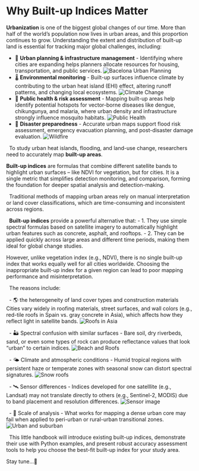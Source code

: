 # Why Built-up Indices Matter

**Urbanization** is one of the biggest global changes of our time. More than half of the world's population now lives in urban areas, and this proportion continues to grow. Understanding the extent and distribution of built-up land is essential for tracking major global challenges, including:

- 🌆 **Urban planning & infrastructure management** - Identifying where cities are expanding helps planners allocate resources for housing, transportation, and public services.
![Bacelona Urban Planning](/pic/up1.jpg)
&nbsp;
- 🌡 **Environmental monitoring** - Built-up surfaces influence climate by contributing to the urban heat island (EHI) effect, altering runoff patterns, and changing local ecosystems.
![Climate Change](/pic/ep1.jpg)
&nbsp;
- 🦠 **Public health & risk assessment** - Mapping built-up areas help identify potential hotspots for vector-borne diseases like dengue, chikungunya, and malaria, where urban density and infrastructure strongly influence mosquito habitats.
![Public Health](/pic/ph1.jpg)
&nbsp;
- 🌊 **Disaster preparedness** - Accurate urban maps support flood risk assessment, emergency evacuation planning, and post-disaster damage evaluation.
![Wildfire](/pic/dm1.jpg)

&nbsp;
To study urban heat islands, flooding, and land-use change, researchers need to accurately map **built-up areas**.

**Built-up indices** are formulas that combine different satellite bands to highlight urban surfaces – like NDVI for vegetation, but for cities. It is a single metric that simplifies detection monitoring, and comparison, forming the foundation for deeper spatial analysis and detection-making.

&nbsp;
Traditional methods of mapping urban areas rely on manual interpretation or land cover classifications, which are time-consuming and inconsistent across regions. 

&nbsp;
**Built-up indices** provide a powerful alternative that: 
- 1. They use simple spectral formulas based on satellite imagery to automatically highlight urban features such as concrete, asphalt, and rooftops.
- 2. They can be applied quickly across large areas and different time periods, making them ideal for global change studies.


However, unlike vegetation index (e.g., NDVI), there is no single built-up index that works equally well for all cities worldwide. Choosing the inappropriate built-up index for a given region can lead to poor mapping performance and misinterpretation.

&nbsp;
The reasons include:

&nbsp;
- 🌎 the heterogeneity of land cover types and construction materials Cities vary widely in roofing materials, street surfaces, and wall colors (e.g., red-tile roofs in Spain vs. gray concrete in Asia), which affects how they reflect light in satellite bands.
![Roofs in Asia](/pic/asia1.jpg)

&nbsp;
- 🏜 Spectral confusion with similar surfaces - Bare soil, dry riverbeds, sand, or even some types of rock can produce reflectance values that look "urban" to certain indices.
![Beach and Roofs](/pic/beach.jpg)

&nbsp;
- 🌤 Climate and atmospheric conditions - Humid tropical regions with persistent haze or temperate zones with seasonal snow can distort spectral signatures.
![Snow roofs](/pic/snow.jpg)

&nbsp;
- 🛰 Sensor differences - Indices developed for one satelllite (e.g., Landsat) may not translate directly to others (e.g., Sentinel-2, MODIS) due to band placement and resolution differences.
![Sensor image](/pic/diff.jpg)

&nbsp;
- 📏 Scale of analysis - What works for mapping a dense urban core may fail when applied to peri-urban or rural-urban transitional zones.
![Urban and suburban](/pic/suburban.jpg)

&nbsp;
This little handbook will introduce existing built-up indices, demonstrate their use with Python examples, and present robust accuracy assessment tools to help you choose the best-fit built-up index for your study area.

Stay tune...🚀
